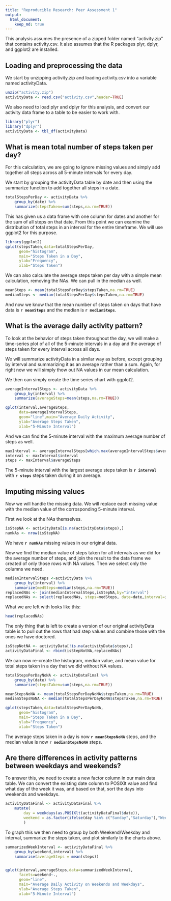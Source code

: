 ```yaml
---
title: "Reproducible Research: Peer Assessment 1"
output: 
  html_document:
    keep_md: true
---
```


This analysis assumes the presence of a zipped folder named "activity.zip" that contains activity.csv. It also assumes that the R packages plyr, dplyr, and ggplot2 are installed.  

## Loading and preprocessing the data  
 We start by unzipping activity.zip and loading activity.csv into a variable named activityData.
 
```r
unzip("activity.zip")
activityData <- read.csv("activity.csv",header=TRUE)
```

We also need to load plyr and dplyr for this analysis, and convert our activity data frame to a table to be easier to work with. 

```r
library("plyr")
library("dplyr")
activityData <- tbl_df(activityData)
```


## What is mean total number of steps taken per day?  

For this calculation, we are going to ignore missing values and simply add together all steps across all 5-minute intervals for every day.   

We start by grouping the activityData table by date and then using the summarize function to add together all steps in a date.  

```r
totalStepsPerDay <- activityData %>% 
    group_by(date) %>%
    summarize(stepsTaken=sum(steps,na.rm=TRUE))
```

This has given us a data frame with one column for dates and another for the sum of all steps on that date. From this point we can examine the distribution of total steps in an interval for the entire timeframe. We will use ggplot2 for this purpose. 

```r
library(ggplot2)
qplot(stepsTaken,data=totalStepsPerDay,
      geom="histogram",
      main="Steps Taken in a Day",
      ylab="Frequency",
      xlab="Steps Taken")

```

We can also calculate the average steps taken per day with a simple mean calculation, removing the NAs. We can pull in the median as well. 

```r
meanSteps <- mean(totalStepsPerDay$stepsTaken,na.rm=TRUE)
medianSteps <- median(totalStepsPerDay$stepsTaken,na.rm=TRUE)
```

And now we know that the mean number of steps taken on days that have data is **`r meanSteps`** and the median is **`r medianSteps`**.  


## What is the average daily activity pattern?

To look at the behavior of steps taken throughout the day, we will make a time-series plot of all of the 5-minute intervals in a day and the average of steps taken for every interval across all days.

We will summarize activityData in a similar way as before, except grouping by interval and summarizing it as an average rather than a sum. Again, for right now we will simply thow out NA values in our mean calculation. 

We then can simply create the time series chart with ggplot2. 

```r
averageIntervalSteps <- activityData %>%
    group_by(interval) %>% 
    summarize(averageSteps=mean(steps,na.rm=TRUE))  

qplot(interval,averageSteps,
      data=averageIntervalSteps,
      geom="line",main="Average Daily Activity",
      ylab="Average Steps Taken",
      xlab="5-Minute Interval")
```

And we can find the 5-minute interval with the maximum average number of steps as well.
```r
maxInterval <- averageIntervalSteps[which.max(averageIntervalSteps$averageSteps),]
interval <- maxInterval$interval
steps <- maxInterval$averageSteps
```

The 5-minute interval with the largest average steps taken is **`r interval`** with 
**`r steps`** steps taken during it on average.


## Imputing missing values

Now we will handle the missing data. We will replace each missing value with the median value of the corrosponding 5-minute interval. 

First we look at the NAs themselves.
```r
isStepNA <- activityData[is.na(activityData$steps),]
numNAs <- nrow(isStepNA)
```
We have **`r numNAs`** missing values in our original data. 

Now we find the median value of steps taken for all intervals as we did for the average number of steps, and join the result to the data frame we created of only those rows with NA values. Then we select only the columns we need. 
```r
medianIntervalSteps <-activityData %>% 
    group_by(interval) %>% 
    summarize(medSteps=median(steps,na.rm=TRUE))
replacedNAs <- join(medianIntervalSteps,isStepNA,by="interval")
replacedNAs <- select(replacedNAs, steps=medSteps, date=date,interval=interval)
```

What we are left with looks like this:
```r
head(replacedNAs)
```

The only thing that is left to create a version of our original activityData table is to pull out the rows that had step values and combine those with the ones we have doctored. 
```r
isStepNotNA <- activityData[!is.na(activityData$steps),]
activityDataFinal <- rbind(isStepNotNA,replacedNAs)
```

We can now re-create the histogram, median value, and mean value for total steps taken in a day that we did without NA values. 

```r
totalStepsPerDayNoNA <- activityDataFinal %>% 
    group_by(date) %>%
    summarize(stepsTaken=sum(steps,na.rm=TRUE))

meanStepsNoNA <- mean(totalStepsPerDayNoNA$stepsTaken,na.rm=TRUE)
medianStepsNoNA <- median(totalStepsPerDayNoNA$stepsTaken,na.rm=TRUE)

qplot(stepsTaken,data=totalStepsPerDayNoNA,
      geom="histogram",
      main="Steps Taken in a Day",
      ylab="Frequency",
      xlab="Steps Taken")
```

The average steps taken in a day is now **`r meanStepsNoNA`** steps, and the median value is now **`r medianStepsNoNA`** steps.

## Are there differences in activity patterns between weekdays and weekends?

To answer this, we need to create a new factor column in our main data table. We can convert the existing date column to POSIXlt value and find what day of the week it was, and based on that, sort the days into weekends and weekdays.
```r
activityDataFinal <- activityDataFinal %>% 
    mutate(
        day = weekdays(as.POSIXlt(activityDataFinal$date)),
        weekend = as.factor(ifelse(day %in% c("Sunday","Saturday"),"Weekend","Weekday"))
        )
```

To graph this we then need to group by both Weekend/Weekday and interval, summarize the steps taken, and plot similarly to the charts above.

```r
summarizedWeekInterval <- activityDataFinal %>% 
    group_by(weekend,interval) %>%
    summarise(averageSteps = mean(steps))


qplot(interval,averageSteps,data=summarizedWeekInterval,
      facets=weekend~.,
      geom="line",
      main="Average Daily Activity on Weekends and Weekdays",
      ylab="Average Steps Taken",
      xlab="5-Minute Interval")
```





